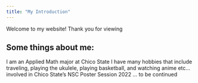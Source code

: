 ```yaml
---
title: "My Introduction"
---
```


Welcome to my website! Thank you for viewing

## Some things about me: 
I am an Applied Math major at Chico State 
I have many hobbies that include traveling, playing the ukulele, playing basketball, and watching anime
etc... involved in Chico State's NSC Poster Session 2022 ...  to be continued
